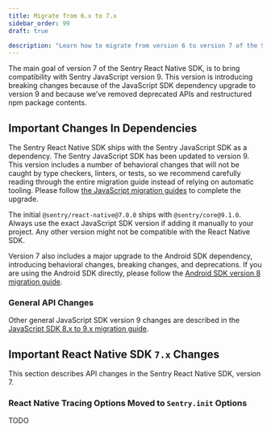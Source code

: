 ```yaml
---
title: Migrate from 6.x to 7.x
sidebar_order: 99
draft: true

description: "Learn how to migrate from version 6 to version 7 of the Sentry React Native SDK"
---
```


The main goal of version 7 of the Sentry React Native SDK, is to bring compatibility with Sentry JavaScript version 9. This version is introducing breaking changes because of the JavaScript SDK dependency upgrade to version 9 and because we've removed deprecated APIs and restructured npm package contents.

## Important Changes In Dependencies

The Sentry React Native SDK ships with the Sentry JavaScript SDK as a dependency. The Sentry JavaScript SDK has been updated to version 9. This version includes a number of behavioral changes that will not be caught by type checkers, linters, or tests, so we recommend carefully reading through the entire migration guide instead of relying on automatic tooling. Please follow [the JavaScript migration guides](/platforms/javascript/guides/react/migration/v8-to-v9/) to complete the upgrade.

The initial `@sentry/react-native@7.0.0` ships with `@sentry/core@9.1.0`. Always use the exact JavaScript SDK version if adding it manually to your project. Any other version might not be compatible with the React Native SDK.

Version 7 also includes a major upgrade to the Android SDK dependency, introducing behavioral changes, breaking changes, and deprecations. If you are using the Android SDK directly, please follow the [Android SDK version 8 migration guide](/platforms/android/migration/#migrating-from-iosentrysentry-7x-to-iosentrysentry-800).
### General API Changes

Other general JavaScript SDK version 9 changes are described in the [JavaScript SDK 8.x to 9.x migration guide](/platforms/javascript/guides/react/migration/v8-to-v9/).

## Important React Native SDK `7.x` Changes

This section describes API changes in the Sentry React Native SDK, version 7.

### React Native Tracing Options Moved to `Sentry.init` Options

TODO

